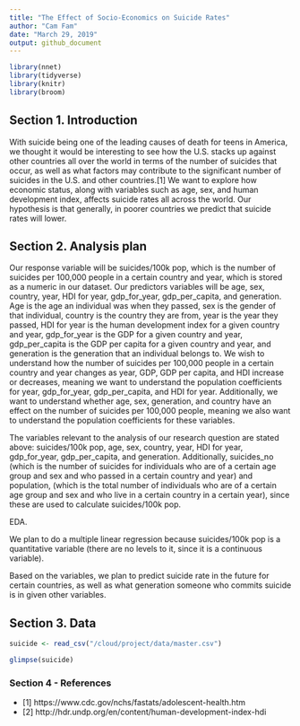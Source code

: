 ```yaml
---
title: "The Effect of Socio-Economics on Suicide Rates"
author: "Cam Fam"
date: "March 29, 2019"
output: github_document
---
```


```r
library(nnet)
library(tidyverse)
library(knitr)
library(broom)
```


## Section 1. Introduction

With suicide being one of the leading causes of death for teens in America, we thought it would be interesting to see how the U.S. stacks up against other countries all over the world in terms of the number of suicides that occur, as well as what factors may contribute to the significant number of suicides in the U.S. and other countries.[1] We want to explore how economic status, along with variables such as age, sex, and human development index, affects suicide rates all across the world. Our hypothesis is that generally, in poorer countries we predict that suicide rates will lower. 

## Section 2. Analysis plan

Our response variable will be suicides/100k pop, which is the number of suicides per 100,000 people in a certain country and year, which is stored as a numeric in our dataset. Our predictors variables will be age, sex, country, year, HDI for year, gdp_for_year, gdp_per_capita, and generation. Age is the age an individual was when they passed, sex is the gender of that individual, country is the country they are from, year is the year they passed, HDI for year is the human development index for a given country and year, gdp_for_year is the GDP for a given country and year, gdp_per_capita is the GDP per capita for a given country and year, and generation is the generation that an individual belongs to. We wish to understand how the number of suicides per 100,000 people in a certain country and year changes as year, GDP, GDP per capita, and HDI increase or decreases, meaning we want to understand the population coefficients for year, gdp_for_year, gdp_per_capita, and HDI for year. Additionally, we want to understand whether age, sex, generation, and country have an effect on the number of suicides per 100,000 people, meaning we also want to understand the population coefficients for these variables.

The variables relevant to the analysis of our research question are stated above: suicides/100k pop, age, sex, country, year, HDI for year, gdp_for_year, gdp_per_capita, and generation. Additionally, suicides_no (which is the number of suicides for individuals who are of a certain age group and sex and who passed in a certain country and year) and population, (which is the total number of individuals who are of a certain age group and sex and who live in a certain country in a certain year), since these are used to calculate suicides/100k pop.

EDA.

We plan to do a multiple linear regression because suicides/100k pop is a quantitative variable (there are no levels to it, since it is a continuous variable). 

Based on the variables, we plan to predict suicide rate in the future for certain countries, as well as what generation someone who commits suicide is in given other variables.

## Section 3. Data

```r
suicide <- read_csv("/cloud/project/data/master.csv")
```

```r
glimpse(suicide)
```

### Section 4 - References
- [1] https://www.cdc.gov/nchs/fastats/adolescent-health.htm
- [2] http://hdr.undp.org/en/content/human-development-index-hdi
